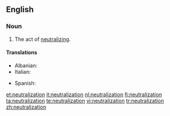 ==English==

===Noun===
{{en-noun}}

# The act of [[neutralize|neutralizing]].

====Translations====
{{trans-top|neutralization}}
* Albanian: {{t|sq|asnjanësim|m}}
* Italian: {{t-|it|neutralizzazione|f}}
{{trans-mid}}
* Spanish: {{t-|es|neutralización|f}}
{{trans-bottom}}

[[et:neutralization]]
[[it:neutralization]]
[[nl:neutralization]]
[[fi:neutralization]]
[[ta:neutralization]]
[[te:neutralization]]
[[vi:neutralization]]
[[tr:neutralization]]
[[zh:neutralization]]